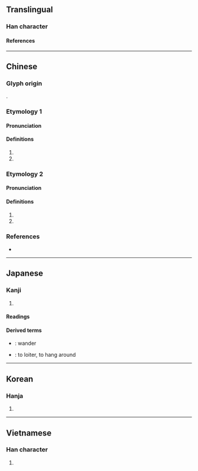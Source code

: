 {{also|仿|徬}}
{{character info/new}}
==Translingual==

===Han character===
{{Han char|rn=60|rad=彳|as=04|sn=7|four=20227|canj=HOYHS|ids=⿰彳方}}

====References====
{{Han ref|kx=0365.130|dkj=10052|dj=0685.070|hdz=20815.010|uh=5F77}}

----

==Chinese==

===Glyph origin===
{{Han etym}}
{{Han compound|彳|方|ls=psc|c1=s|c2=p}}.

===Etymology 1===
{{zh-forms}}

====Pronunciation====
{{zh-pron
|m=páng
|c=pong4
|mn=
|mc=1
|oc=1
|cat=v
}}

====Definitions====
{{zh-hanzi}}

# {{zh-used in|彷徉}}
# {{zh-used in|彷徨}}

===Etymology 2===
{{zh-forms|s=仿|t2=仿}}

====Pronunciation====
{{zh-pron
|m=fǎng
|c=fong2
|mn=hóng
|mc=2
|oc=n,2
|cat=a
}}

====Definitions====
{{zh-hanzi}}

# {{zh-alt-form|仿}}
# {{zh-used in|彷彿/仿佛}}

===References===
* {{R:yue:Hanzi}}

----

==Japanese==

===Kanji===
{{ja-kanji|grade=|rs=彳04}}

# {{defn|lang=ja|sort=彳04}}

====Readings====
{{ja-readings
|goon=ぼう<ばう, ほう<はう
|kanon=ほう<はう
|kun=さまよ-う<さまよ-ふ
}}

====Derived terms====
* {{ja-r|彷徨う|さまよ.う}}: wander
* {{ja-r|彷徨く|うろつ.く}}: to loiter, to hang around

----

==Korean==

===Hanja===
{{ko-hanja|방}}

# {{defn|lang=ko|sort=彳04}}

----

==Vietnamese==

===Han character===
{{vi-readings|rs=彳04|reading=phảng}}

# {{defn|lang=vi|sort=彳04}}